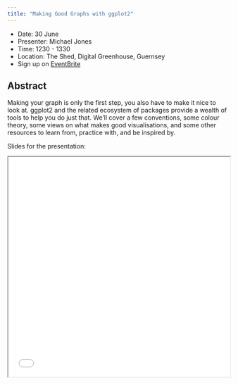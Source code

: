 ```yaml
---
title: "Making Good Graphs with ggplot2"
---
```


- Date: 30 June
- Presenter: Michael Jones
- Time: 1230 - 1330
- Location: The Shed, Digital Greenhouse, Guernsey
- Sign up on [EventBrite](https://www.eventbrite.com/e/making-good-graphics-in-ggplot2-tickets-662583634487)


## Abstract

Making your graph is only the first step, you also have to make it nice to look at. ggplot2 and the related ecosystem of packages provide a wealth of tools to help you do just that. We'll cover a few conventions, some colour theory, some views on what makes good visualisations, and some other resources to learn from, practice with, and be inspired by.

Slides for the presentation:

<iframe width=100% height="500px" src="/resources/ggplot_talk.html">
</iframe>